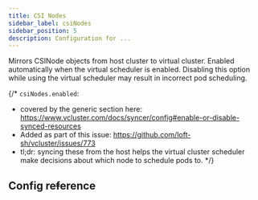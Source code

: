 ```yaml
---
title: CSI Nodes
sidebar_label: csiNodes
sidebar_position: 5
description: Configuration for ...
---
```



Mirrors CSINode objects from host cluster to virtual cluster. Enabled automatically when the virtual scheduler is enabled. Disabling this option while using the virtual scheduler may result in incorrect pod scheduling.

{/*
`csiNodes.enabled`:
- covered by the generic section here: https://www.vcluster.com/docs/syncer/config#enable-or-disable-synced-resources
- Added as part of this issue: https://github.com/loft-sh/vcluster/issues/773
- tl;dr: syncing these from the host helps the virtual cluster scheduler make decisions about which node to schedule pods to.
*/}

## Config re~~f~~erence

<EnableSwitch/>
